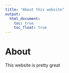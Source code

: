 ```yaml
---
title: "About this website"
output: 
  html_document:
    toc: true
    toc_float: true
---
```


# About

This website is pretty great